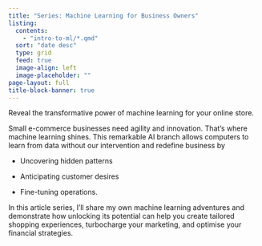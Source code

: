 ```yaml
---
title: "Series: Machine Learning for Business Owners"
listing:
  contents: 
    - "intro-to-ml/*.qmd"
  sort: "date desc"
  type: grid
  feed: true
  image-align: left
  image-placeholder: ""
page-layout: full
title-block-banner: true
---
```


Reveal the transformative power of machine learning for your online store.

Small e-commerce businesses need agility and innovation. That's where machine learning shines. This remarkable AI branch allows computers to learn from data without our intervention and redefine business by

-   Uncovering hidden patterns

-   Anticipating customer desires

-   Fine-tuning operations.

In this article series, I'll share my own machine learning adventures and demonstrate how unlocking its potential can help you create tailored shopping experiences, turbocharge your marketing, and optimise your financial strategies.
